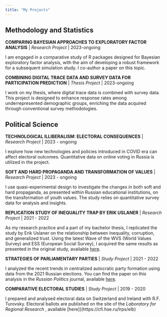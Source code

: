 ```yaml
---
title: "My Projects"
---
```


## Methodology and Statistics

**COMPARING BAYESIAN APPROACHES TO EXPLORATORY FACTOR ANALYSIS** |  *Research Project * | 2023-ongoing

I am engaged in a comparative study of R packages designed for Bayesian exploratory factor analysis, with the aim of developing a robust framework for a subsequent simulation study. I co-author a paper on this topic.

**COMBINING DIGITAL TRACE DATA AND SURVEY DATA FOR PARTICIPATION PREDICTION** |  *Thesis Project * | 2023-ongoing

I work on my thesis, where digital trace data is combined with survey data. This project is designed to enhance response rates among underrepresented demographic groups, enriching the data acquired through conventional survey methodologies.

## Political Science

**TECHNOLOGICAL ILLIBERALISM: ELECTORAL CONSEQUENCES** |  *Research Project * | 2023 - ongoing

I explore how new technologies and policies introduced in COVID era can affect electoral outcomes. Quantitative data on online voting in Russia is utilized in the project. 

**SOFT AND HARD PROPAGANDA AND TRANSFORMATION OF VALUES** |  *Research Project * | 2023 - ongoing

I use quasi-experimental design to investigate the changes in both soft and hard propaganda, as presented within Russian educational institutions, on the transformation of youth values. The study relies on quantitative survey data for analysis and insights.

**REPLICATION STUDY OF INEQUALITY TRAP BY ERIK USLANER** |  *Research Project * | 2021 - 2022

As my research practice and a part of my bachelor thesis, I replicated the study by Erik Uslaner on the relationship between inequality, corruption, and generalized trust. Using the latest Wave of the WVS (World Values Survey) and ESS (European Social Survey), I acquired the same results as presented in the original study, available [here](https://www.hse.ru/ba/political/students/diplomas/620109658).

**STRATEGIES OF PARLIAMENTARY PARTIES** |  *Study Project * | 2021 - 2022

I analyzed the recent trends in centralized autocratic party formation using data from the 2021 Russian elections. You can find the paper on this analysis in the *Russian Politics* journal, available [here](https://brill.com/view/journals/rupo/8/4/article-p519_5.xml).

**COMPARATIVE ELECTORAL STUDIES** |  *Study Project * | 2019 - 2020

I prepared and analysed electoral data on Switzerland and Ireland with R.F. Turovsky. Electoral ballots are published on the site of the *Laboratory for Regional Research *, available [here]((https://cfi.hse.ru/lrps/elb)